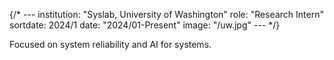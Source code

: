 {/* ---
institution: "Syslab, University of Washington"
role: "Research Intern"
sortdate: 2024/1
date: "2024/01-Present"
image: "/uw.jpg"
--- */}

Focused on system reliability and AI for systems.
